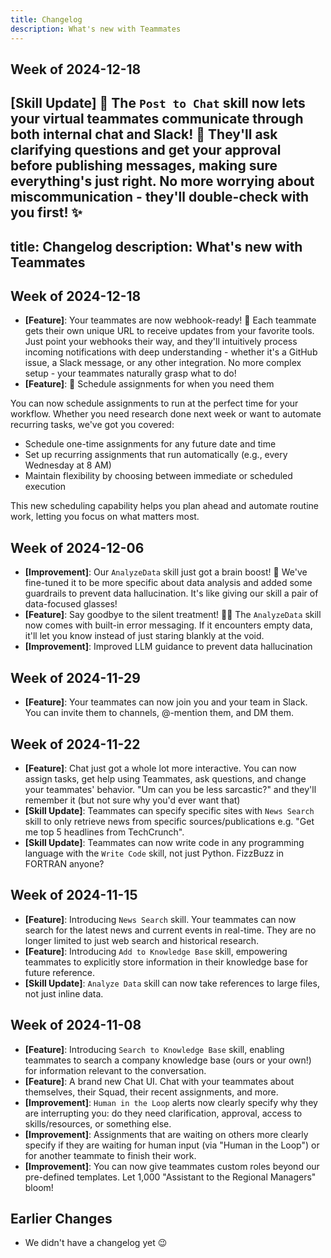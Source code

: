 ```yaml
---
title: Changelog
description: What's new with Teammates
---
```


## Week of 2024-12-18
[Skill Update] 🚀 The `Post to Chat` skill now lets your virtual teammates communicate through both internal chat and Slack! 💬 They'll ask clarifying questions and get your approval before publishing messages, making sure everything's just right. No more worrying about miscommunication - they'll double-check with you first! ✨
---
title: Changelog
description: What's new with Teammates
---

## Week of 2024-12-18
- **[Feature]**: Your teammates are now webhook-ready! 🎯 Each teammate gets their own unique URL to receive updates from your favorite tools. Just point your webhooks their way, and they'll intuitively process incoming notifications with deep understanding - whether it's a GitHub issue, a Slack message, or any other integration. No more complex setup - your teammates naturally grasp what to do!
- **[Feature]**: 📅 Schedule assignments for when you need them

You can now schedule assignments to run at the perfect time for your workflow. Whether you need research done next week or want to automate recurring tasks, we've got you covered:

- Schedule one-time assignments for any future date and time
- Set up recurring assignments that run automatically (e.g., every Wednesday at 8 AM)
- Maintain flexibility by choosing between immediate or scheduled execution

This new scheduling capability helps you plan ahead and automate routine work, letting you focus on what matters most.

## Week of 2024-12-06
- **[Improvement]**: Our `AnalyzeData` skill just got a brain boost! 🧠 We've fine-tuned it to be more specific about data analysis and added some guardrails to prevent data hallucination. It's like giving our skill a pair of data-focused glasses!
- **[Feature]**: Say goodbye to the silent treatment! 🙅‍♂️ The `AnalyzeData` skill now comes with built-in error messaging. If it encounters empty data, it'll let you know instead of just staring blankly at the void.
- **[Improvement]**: Improved LLM guidance to prevent data hallucination

## Week of 2024-11-29
- **[Feature]**: Your teammates can now join you and your team in Slack. You can invite them to channels, @-mention them, and DM them.

## Week of 2024-11-22
- **[Feature]**: Chat just got a whole lot more interactive. You can now assign tasks, get help using Teammates, ask questions, and change your teammates' behavior. "Um can you be less sarcastic?" and they'll remember it (but not sure why you'd ever want that)
- **[Skill Update]**: Teammates can specify specific sites with `News Search` skill to only retrieve news from specific sources/publications e.g. "Get me top 5 headlines from TechCrunch".
- **[Skill Update]**: Teammates can now write code in any programming language with the `Write Code` skill, not just Python. FizzBuzz in FORTRAN anyone?

## Week of 2024-11-15
- **[Feature]**: Introducing `News Search` skill. Your teammates can now search for the latest news and current events in real-time. They are no longer limited to just web search and historical research.
- **[Feature]**: Introducing `Add to Knowledge Base` skill, empowering teammates to explicitly store information in their knowledge base for future reference.
- **[Skill Update]**: `Analyze Data` skill can now take references to large files, not just inline data.

## Week of 2024-11-08
- **[Feature]**: Introducing `Search to Knowledge Base` skill, enabling teammates to search a company knowledge base (ours or your own!) for information relevant to the conversation.
- **[Feature]**: A brand new Chat UI. Chat with your teammates about themselves, their Squad, their recent assignments, and more.
- **[Improvement]**: `Human in the Loop` alerts now clearly specify why they are interrupting you: do they need clarification, approval, access to skills/resources, or something else.
- **[Improvement]**: Assignments that are waiting on others more clearly specify if they are waiting for human input (via "Human in the Loop") or for another teammate to finish their work.
- **[Improvement]**: You can now give teammates custom roles beyond our pre-defined templates. Let 1,000 "Assistant to the Regional Managers" bloom!

## Earlier Changes
- We didn't have a changelog yet 😉
